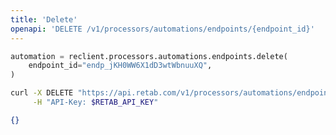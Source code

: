 ```yaml
---
title: 'Delete'
openapi: 'DELETE /v1/processors/automations/endpoints/{endpoint_id}'
---
```


<RequestExample>

```python python
automation = reclient.processors.automations.endpoints.delete(
    endpoint_id="endp_jKH0WW6X1dD3wtWbnuuXQ",
)
```

```bash curl
curl -X DELETE "https://api.retab.com/v1/processors/automations/endpoints/endp_jKH0WW6X1dD3wtWbnuuXQ" \
     -H "API-Key: $RETAB_API_KEY"
```

</RequestExample>

<ResponseExample>

```json json
{}
```

</ResponseExample>

